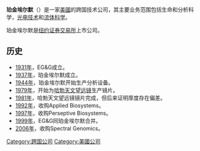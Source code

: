 {{Infobox_Company |
  company_name   = PerkinElmer, Inc. |
  company_type   = Public （{{NYSE|PKI}}） |
  <!-- company_logo   = Image:PerkinElmer.svg | -->
  company_slogan = For the Better |
  foundation     = 1931 |
  location       = [[沃爾瑟姆_(馬薩諸塞州)|沃爾瑟姆]], [[馬薩諸塞州|馬薩諸塞州]] |
  key_people     = Robert Friel（董事長、執行長、總裁）|
  num_employees  = 8,800人 （2010年） |
  revenue        = [[Image:Green_Arrow_Up.svg|12px]]$18亿[[美元|美元]]（2009會計年度）|
  industry       = 健康科學、流体科学、光电技术、生物技術 |
  products       = 分析儀器, Optoelectronics, Genetic Screening tools, Medical Imaging equipment, Life & Analytical Science software and instruments|
  homepage       = [http://www.perkinelmer.com www.perkinelmer.com]
}}
'''珀金埃尔默'''（{{lang|en|PerkinElmer}}）是一家[[美國|美國]]的跨国技术公司，其主要业务范围包括生命和分析科学，[[光電|光电技术]]和[[流體力學|流体科学]]。

珀金埃尔默是[[纽约证券交易所|纽约证券交易所]]上市公司。

==历史==
*[[1931年|1931年]]，EG&G成立。
*[[1937年|1937年]]，珀金埃尔默成立。
*[[1944年|1944年]]，珀金埃尔默开始生产分析设备。
*[[1979年|1979年]]，开始为[[哈勃天文望远镜|哈勃天文望远镜]]生产镜片。
*[[1981年|1981年]]，哈勃天文望远镜镜片完成，但后来证明厚度存在偏差。
*[[1992年|1992年]]，收购Applied Biosystems。
*[[1997年|1997年]]，收购Perseptive Biosystems。
*[[1999年|1999年]]，EG&G同珀金埃尔默合并。
*[[2006年|2006年]]，收购Spectral Genomics。

[[Category:跨国公司|Category:跨国公司]]
[[Category:美國公司|Category:美國公司]]